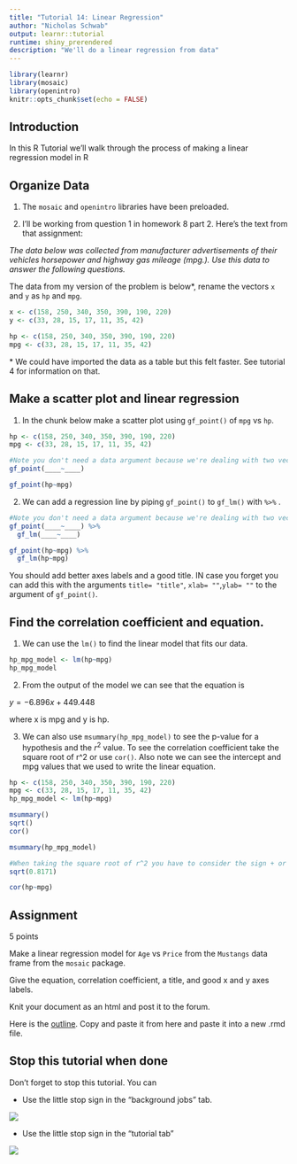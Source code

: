```yaml
---
title: "Tutorial 14: Linear Regression"
author: "Nicholas Schwab"
output: learnr::tutorial
runtime: shiny_prerendered
description: "We'll do a linear regression from data"
---
```


```r
library(learnr)
library(mosaic)
library(openintro)
knitr::opts_chunk$set(echo = FALSE)
```

## Introduction

In this R Tutorial we'll walk through the process of making a linear regression model in R

## Organize Data

1.  The `mosaic` and `openintro` libraries have been preloaded.

2.  I'll be working from question 1 in homework 8 part 2. Here's the text from that assignment:

*The data below was collected from manufacturer advertisements of their vehicles horsepower and highway gas mileage (mpg.). Use this data to answer the following questions.*

The data from my version of the problem is below*, rename the vectors `x` and `y` as `hp` and `mpg`. 

```r
x <- c(158, 250, 340, 350, 390, 190, 220)
y <- c(33, 28, 15, 17, 11, 35, 42)

```

```r
hp <- c(158, 250, 340, 350, 390, 190, 220)
mpg <- c(33, 28, 15, 17, 11, 35, 42)

```

\* We could have imported the data as a table but this felt faster. See tutorial 4 for information on that. 

## Make a scatter plot and linear regression

1. In the chunk below make a scatter plot using `gf_point()` of `mpg` vs `hp`. 

```r
hp <- c(158, 250, 340, 350, 390, 190, 220)
mpg <- c(33, 28, 15, 17, 11, 35, 42)
```

```r
#Note you don't need a data argument because we're dealing with two vectors, not a data frame. 
gf_point(____~____)

```

```r
gf_point(hp~mpg)

```

2. We can add a regression line by piping `gf_point()` to `gf_lm()` with `%>%` .



```r
#Note you don't need a data argument because we're dealing with two vectors, not a data frame. 
gf_point(____~____) %>%
  gf_lm(____~____)

```

```r
gf_point(hp~mpg) %>%
  gf_lm(hp~mpg)

```

You should add better axes labels and a good title. IN case you forget you can add this with the arguments `title= "title" `, `xlab= ""`,`ylab= ""` to the argument of `gf_point()`.

## Find the correlation coefficient and equation. 

1. We can use the `lm()` to find the linear model that fits our data.  


```r
hp_mpg_model <- lm(hp~mpg)
hp_mpg_model
```

2. From the output of the model we can see that the equation is

$y=-6.896 x + 449.448$ 

where x is mpg and y is hp. 

3. We can also use `msummary(hp_mpg_model)` to see the p-value for a hypothesis and the $r^2$ value. To see the correlation coefficient take the square root of r^2 or use `cor()`. Also note we can see the intercept and mpg values that we used to write the linear equation. 

```r
hp <- c(158, 250, 340, 350, 390, 190, 220)
mpg <- c(33, 28, 15, 17, 11, 35, 42)
hp_mpg_model <- lm(hp~mpg)

```

```r
msummary()
sqrt()
cor()
```

```r
msummary(hp_mpg_model)

#When taking the square root of r^2 you have to consider the sign + or - of r.  
sqrt(0.8171)

cor(hp~mpg)
```




## Assignment 

5 points

Make a linear regression model for `Age` vs `Price` from the `Mustangs` data frame from the `mosaic` package. 

Give the equation, correlation coefficient, a title, and good x and y axes labels. 

Knit your document as an html and post it to the forum. 

Here is the
[outline](https://github.com/Nics-Github/MTH142Rtutorials/blob/master/inst/tutorials/14th_Rtutorial_linear_regression/14th_Rtutorial_outline.txt).
Copy and paste it from here and paste it into a new .rmd file.

## Stop this tutorial when done

Don't forget to stop this tutorial. You can

-   Use the little stop sign in the "background jobs" tab.

![](images/background_jobs_stopsign.png)

-   Use the little stop sign in the "tutorial tab"

![](images/tutorial_stop_sign.png)

